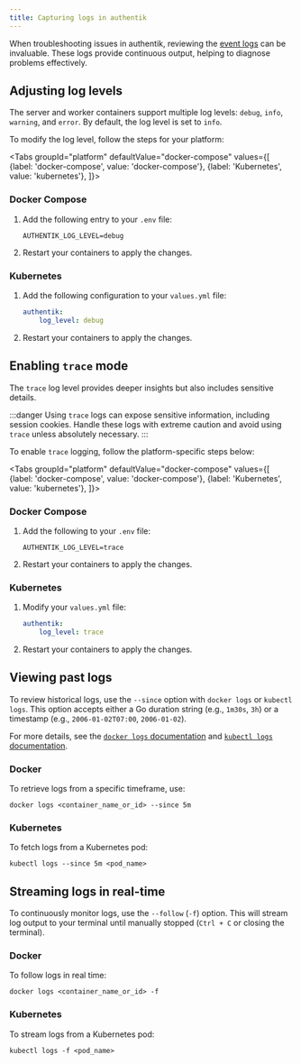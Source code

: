 ```yaml
---
title: Capturing logs in authentik
---
```


When troubleshooting issues in authentik, reviewing the [event logs](../sys-mgmt/events/index.md) can be invaluable. These logs provide continuous output, helping to diagnose problems effectively.

## Adjusting log levels

The server and worker containers support multiple log levels: `debug`, `info`, `warning`, and `error`. By default, the log level is set to `info`.

To modify the log level, follow the steps for your platform:

<Tabs
  groupId="platform"
  defaultValue="docker-compose"
  values={[
    {label: 'docker-compose', value: 'docker-compose'},
    {label: 'Kubernetes', value: 'kubernetes'},
  ]}>
  <TabItem value="docker-compose">

### Docker Compose

1. Add the following entry to your `.env` file:

    ```shell
    AUTHENTIK_LOG_LEVEL=debug
    ```

2. Restart your containers to apply the changes.
  </TabItem>
  <TabItem value="kubernetes">

### Kubernetes

1. Add the following configuration to your `values.yml` file:

    ```yaml
    authentik:
        log_level: debug
    ```

2. Restart your containers to apply the changes.

  </TabItem>
</Tabs>

## Enabling `trace` mode

The `trace` log level provides deeper insights but also includes sensitive details.

:::danger
Using `trace` logs can expose sensitive information, including session cookies. Handle these logs with extreme caution and avoid using `trace` unless absolutely necessary.
:::

To enable `trace` logging, follow the platform-specific steps below:

<Tabs
  groupId="platform"
  defaultValue="docker-compose"
  values={[
    {label: 'docker-compose', value: 'docker-compose'},
    {label: 'Kubernetes', value: 'kubernetes'},
  ]}>
  <TabItem value="docker-compose">

### Docker Compose

1. Add the following to your `.env` file:

    ```shell
    AUTHENTIK_LOG_LEVEL=trace
    ```

2. Restart your containers to apply the changes.

  </TabItem>
  <TabItem value="kubernetes">

### Kubernetes

1. Modify your `values.yml` file:

    ```yaml
    authentik:
        log_level: trace
    ```

2. Restart your containers to apply the changes.

  </TabItem>
</Tabs>

## Viewing past logs

To review historical logs, use the `--since` option with `docker logs` or `kubectl logs`. This option accepts either a Go duration string (e.g., `1m30s`, `3h`) or a timestamp (e.g., `2006-01-02T07:00`, `2006-01-02`).

For more details, see the [`docker logs` documentation](https://docs.docker.com/reference/cli/docker/container/logs/) and [`kubectl logs` documentation](https://kubernetes.io/docs/reference/kubectl/generated/kubectl_logs/).

### Docker

To retrieve logs from a specific timeframe, use:

```shell
docker logs <container_name_or_id> --since 5m
```

### Kubernetes

To fetch logs from a Kubernetes pod:

```shell
kubectl logs --since 5m <pod_name>
```

## Streaming logs in real-time

To continuously monitor logs, use the `--follow` (`-f`) option. This will stream log output to your terminal until manually stopped (`Ctrl + C` or closing the terminal).

### Docker

To follow logs in real time:

```shell
docker logs <container_name_or_id> -f
```

### Kubernetes

To stream logs from a Kubernetes pod:

```shell
kubectl logs -f <pod_name>
```
